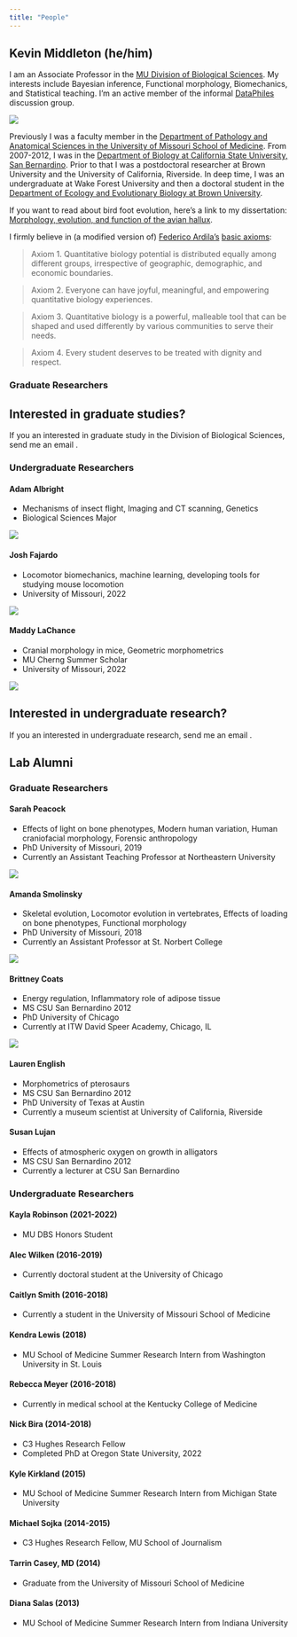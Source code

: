 ```yaml
---
title: "People"
---
```


<link rel="stylesheet" href="https://cdn.jsdelivr.net/gh/jpswalsh/academicons@1/css/academicons.min.css">

<script src="https://kit.fontawesome.com/25264fd477.js" crossorigin="anonymous"></script>

## Kevin Middleton (he/him)

[<i class="fa-solid fa-envelope fa-2x"></i>](mailto:middletonk@missouri.edu) [<i class="ai ai-google-scholar-square ai-2x"></i>](https://scholar.google.com/citations?user=Ziha7x8AAAAJ) [<i class="ai ai-orcid-square ai-2x"></i>](https://orcid.org/0000-0003-4704-1064) [<i class="ai ai-pubmed-square ai-2x"></i>](https://www.ncbi.nlm.nih.gov/myncbi/kevin.middleton.1/bibliography/public/) [<i class="fa-brands fa-square-github fa-2x"></i>](https://github.com/Middleton-Lab) [<i class="fa-brands fa-github-alt fa-2x"></i>](https://github.com/kmiddleton) [<i class="ai ai-osf-square ai-2x"></i>](https://osf.io/fbh2k/)

::: {layout-ncol=2}

I am an Associate Professor in the [MU Division of Biological Sciences](https://biology.missouri.edu/). My interests include Bayesian inference, Functional morphology, Biomechanics, and Statistical teaching. I'm an active member of the informal  [DataPhiles](https://elizabethking.org/dataphiles/) discussion group.

![](images/middleton.png){fig-alt="Photo of bicyclist wearing winter clothing."}

:::

Previously I was a faculty member in the [Department of Pathology and Anatomical Sciences in the University of Missouri School of Medicine](https://medicine.missouri.edu/departments/pathology-and-anatomical-sciences). From 2007-2012, I was in the [Department of Biology at California State University, San Bernardino](http://biology.csusb.edu/). Prior to that I was a postdoctoral researcher at Brown University and the University of California, Riverside. In deep time, I was an undergraduate at Wake Forest University and then a doctoral student in the [Department of Ecology and Evolutionary Biology at Brown University](http://www.brown.edu/academics/ecology-and-evolutionary-biology/). 

If you want to read about bird foot evolution, here's a link to my dissertation: [Morphology, evolution, and function of the avian hallux](http://www.worldcat.org/title/morphology-evolution-and-function-of-the-avian-hallux/oclc/54004056).

I firmly believe in (a modified version of) [Federico Ardila's](http://math.sfsu.edu/federico/) [basic axioms](https://www.ams.org/publications/journals/notices/201610/rnoti-p1164.pdf):

> Axiom 1. Quantitative biology potential is distributed equally among different groups, irrespective of geographic, demographic, and economic boundaries.

> Axiom 2. Everyone can have joyful, meaningful, and empowering quantitative biology experiences.

> Axiom 3. Quantitative biology is a powerful, malleable tool that can be shaped and used differently by various communities to serve their needs.

> Axiom 4. Every student deserves to be treated with dignity and respect.


### Graduate Researchers

:::{.callout-note icon=false}

## Interested in graduate studies?

If you an interested in graduate study in the Division of Biological Sciences, send me an email [<i class="fa-solid fa-envelope fa-1x"></i>](mailto:middletonk@missouri.edu).

:::


### Undergraduate Researchers

#### Adam Albright

::: {layout-ncol=2}

- Mechanisms of insect flight, Imaging and CT scanning, Genetics
- Biological Sciences Major

![](images/albright.png)
:::

#### Josh Fajardo 

::: {layout-ncol=2}

- Locomotor biomechanics, machine learning, developing tools for studying mouse locomotion
- University of Missouri, 2022

![](images/fajardo.jpg)
:::

#### Maddy LaChance

::: {layout-ncol=2}

- Cranial morphology in mice, Geometric morphometrics
- MU Cherng Summer Scholar
- University of Missouri, 2022

![](images/lachance.jpg)
:::

:::{.callout-note icon=false}

## Interested in undergraduate research?

If you an interested in undergraduate research, send me an email [<i class="fa-solid fa-envelope fa-1x"></i>](mailto:middletonk@missouri.edu).

:::

## Lab Alumni

### Graduate Researchers

#### Sarah Peacock

::: {layout-ncol=2}

- Effects of light on bone phenotypes, Modern human variation, Human craniofacial morphology, Forensic anthropology
- PhD University of Missouri, 2019
- Currently an Assistant Teaching Professor at Northeastern University

![](images/peacock.jpg)
:::


#### Amanda Smolinsky

::: {layout-ncol=2}

- Skeletal evolution, Locomotor evolution in vertebrates, Effects of loading on bone phenotypes, Functional morphology
- PhD University of Missouri, 2018
- Currently an Assistant Professor at St. Norbert College

![](images/smolinsky.jpg)
:::

#### Brittney Coats

::: {layout-ncol=2}

- Energy regulation, Inflammatory role of adipose tissue
- MS CSU San Bernardino 2012
- PhD University of Chicago
- Currently at ITW David Speer Academy, Chicago, IL

![](images/coats.jpg)
:::

#### Lauren English

[<i class="ai ai-orcid-square ai-2x"></i>](https://orcid.org/0000-0002-4440-1485)

::: {layout-ncol=2}

- Morphometrics of pterosaurs
- MS CSU San Bernardino 2012
- PhD University of Texas at Austin
- Currently a museum scientist at University of California, Riverside

:::

#### Susan Lujan

::: {layout-ncol=2}

- Effects of atmospheric oxygen on growth in alligators
- MS CSU San Bernardino 2012
- Currently a lecturer at CSU San Bernardino

:::


### Undergraduate Researchers

#### Kayla Robinson (2021-2022)

- MU DBS Honors Student

#### Alec Wilken (2016-2019)

- Currently doctoral student at the University of Chicago

#### Caitlyn Smith (2016-2018)

- Currently a student in the University of Missouri School of Medicine

#### Kendra Lewis (2018)

- MU School of Medicine Summer Research Intern from Washington University in St. Louis

#### Rebecca Meyer (2016-2018)

- Currently in medical school at the Kentucky College of Medicine

#### Nick Bira (2014-2018) [<i class="fa-solid fa-globe"></i>](https://sites.google.com/oregonstate.edu/nicholasbira/) [<i class="ai ai-google-scholar-square ai-1x"></i>](https://scholar.google.com/citations?user=-J8YrdAAAAAJ&hl=en) [<i class="fa-brands fa-linkedin"></i>](https://www.linkedin.com/in/nicholasbira)

- C3 Hughes Research Fellow
- Completed PhD at Oregon State University, 2022

#### Kyle Kirkland (2015)

- MU School of Medicine Summer Research Intern from Michigan State University

#### Michael Sojka (2014-2015) [<i class="fa-solid fa-globe"></i>](https://www.michaelsojka.com/home) [<i class="fa-brands fa-linkedin"></i>](https://www.linkedin.com/in/sojkamichael/)

- C3 Hughes Research Fellow, MU School of Journalism

#### Tarrin Casey, MD (2014)

- Graduate from the University of Missouri School of Medicine

#### Diana Salas (2013)

- MU School of Medicine Summer Research Intern from Indiana University
